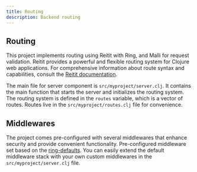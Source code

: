 ```yaml
---
title: Routing
description: Backend routing
---
```


## Routing

This project implements routing using Reitit with Ring, and Malli for request validation. Reitit provides a powerful and flexible routing system for Clojure web applications. For comprehensive information about route syntax and capabilities, consult the [Reitit documentation](https://cljdoc.org/d/metosin/reitit/0.8.0/doc/basics/route-syntax).

The main file for server component is `src/myproject/server.clj`. It contains the main function that starts the server and initializes the routing system. The routing system is defined in the `routes` variable, which is a vector of routes.
Routes live in the `src/myproject/routes.clj` file for convenience.

## Middlewares

The project comes pre-configured with several middlewares that enhance security and provide convenient functionality.
Pre-configured middleware set based on the [ring-defaults](https://github.com/ring-clojure/ring-defaults).
You can easily extend the default middleware stack with your own custom middlewares in the `src/myproject/server.clj` file.
